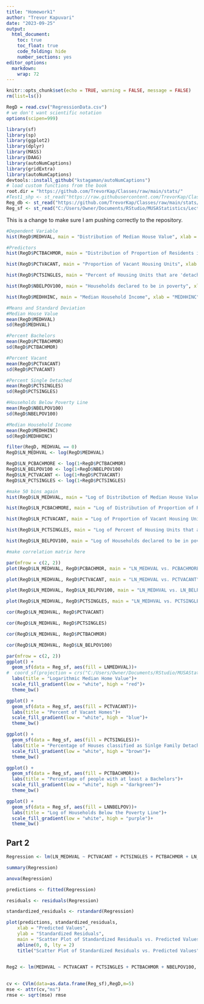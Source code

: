 ---
title: "Homework1"
author: "Trevor Kapuvari"
date: "2023-09-25"
output: 
  html_document:
    toc: true
    toc_float: true
    code_folding: hide
    number_sections: yes
editor_options: 
  markdown: 
    wrap: 72
---

```{r setup clear environment,  include=FALSE}
knitr::opts_chunk$set(echo = TRUE, warning = FALSE, message = FALSE)
rm(list=ls())
```

```{r setup, include=FALSE}
RegD = read.csv("RegressionData.csv")
# we don't want scientific notation
options(scipen=999)

library(sf)
library(sp)
library(ggplot2)
library(dplyr)
library(MASS)
library(DAAG)
library(autoNumCaptions)
library(gridExtra)
library(autoNumCaptions)
devtools::install_github("kstagaman/autoNumCaptions")
# load custom functions from the book 
root.dir = "https://github.com/TrevorKap/Classes/raw/main/stats/"
#Test1_shp <- st_read("https://raw.githubusercontent.com/TrevorKap/Classes/main/stats/RegressionData.shp")
Reg_db <- st_read("https://github.com/TrevorKap/Classes/raw/main/stats/RegressionData.dbf")
Reg_sf <- st_read("C:/Users/Owner/Documents/RStudio/MUSAStatistics/Lecture1RegressionData/RegressionData.shp")

```

This is a change to make sure I am pushing correctly to the repository.

```{r Distribution Histograms}
#Dependent Variable
hist(RegD$MEDHVAL, main = "Distribution of Median House Value", xlab = "MEDHVAL", breaks = 50)

#Predictors
hist(RegD$PCTBACHMOR, main = "Distribution of Proportion of Residents in Block with at least a Bachelors", xlab = "PCTBACHMORE")

hist(RegD$PCTVACANT, main = "Proportion of Vacant Housing Units", xlab = "PCTVACANT")

hist(RegD$PCTSINGLES, main = "Percent of Housing Units that are 'detached single family houses'", xlab = "PCTSINGLE")

hist(RegD$NBELPOV100, main = "Households declared to be in poverty", xlab = "NBELPOV100")

hist(RegD$MEDHHINC, main = "Median Household Income", xlab = "MEDHHINC")
```

```{r Means, and Standard Deviation}
#Means and Standard Deviation 
#Median House Value
mean(RegD$MEDHVAL)
sd(RegD$MEDHVAL)

#Percent Bachelors
mean(RegD$PCTBACHMOR)
sd(RegD$PCTBACHMOR)

#Percent Vacant
mean(RegD$PCTVACANT)
sd(RegD$PCTVACANT)

#Percent Single Detached 
mean(RegD$PCTSINGLES)
sd(RegD$PCTSINGLES)

#Households Below Poverty Line
mean(RegD$NBELPOV100)
sd(RegD$NBELPOV100)

#Median Household Income
mean(RegD$MEDHHINC)
sd(RegD$MEDHHINC)
```

```{r Log Variables}
filter(RegD, MEDHVAL == 0)
RegD$LN_MEDHVAL <- log(RegD$MEDHVAL)

RegD$LN_PCBACHMORE <- log(1+RegD$PCTBACHMOR)
RegD$LN_BELPOV100 <- log(1+RegD$NBELPOV100)
RegD$LN_PCTVACANT <- log(1+RegD$PCTVACANT)
RegD$LN_PCTSINGLES <- log(1+RegD$PCTSINGLES)
```

```{r Logirtihmic Histograms}
#make 50 bins again 
hist(RegD$LN_MEDHVAL, main = "Log of Distribution of Median House Value", xlab = "LN MEDHVAL")

hist(RegD$LN_PCBACHMORE, main = "Log of Distribution of Proportion of Residents in Block with at least a Bachelors", xlab = "LN PCTBACHMOR")

hist(RegD$LN_PCTVACANT, main = "Log of Proportion of Vacant Housing Units", xlab = "LN PCTVACANT")

hist(RegD$LN_PCTSINGLES, main = "Log of Percent of Housing Units that are 'detached single family houses'", xlab = "LN PCTSINGLE")

hist(RegD$LN_BELPOV100, main = "Log of Households declared to be in poverty", xlab = "LN NBELPOV100")

#make correlation matrix here 

```

```{r Scatter Plots between Median Home Value & Predictors}
par(mfrow = c(2, 2))
plot(RegD$LN_MEDHVAL, RegD$PCBACHMOR, main = "LN_MEDHVAL vs. PCBACHMORE", xlab = "LN_MEDHVAL", ylab = "PCBACHMORE")

plot(RegD$LN_MEDHVAL, RegD$PCTVACANT, main = "LN_MEDHVAL vs. PCTVACANT", xlab = "LN_MEDHVAL", ylab = "PCTVACANT")

plot(RegD$LN_MEDHVAL, RegD$LN_BELPOV100, main = "LN_MEDHVAL vs. LN_BELPOV100", xlab = "LN_MEDHVAL", ylab = "LN_BELPOV100")

plot(RegD$LN_MEDHVAL, RegD$PCTSINGLES, main = "LN_MEDHVAL vs. PCTSINGLES", xlab = "LN_MEDHVAL", ylab = "PCTSINGLES")

```

```{r Pearson Correlations}
cor(RegD$LN_MEDHVAL, RegD$PCTVACANT)

cor(RegD$LN_MEDHVAL, RegD$PCTSINGLES)

cor(RegD$LN_MEDHVAL, RegD$PCTBACHMOR)

cor(RegD$LN_MEDHVAL, RegD$LN_BELPOV100)

```

```{r Chloropleth Maps}
par(mfrow = c(2, 2))
ggplot() +
  geom_sf(data = Reg_sf, aes(fill = LNMEDHVAL))+
#  coord_sf(projection = crs("C:/Users/Owner/Documents/RStudio/MUSAStatistics/Lecture1RegressionData/RegressionData.shp")
  labs(title = "Logarithmic Median Home Value")+
  scale_fill_gradient(low = "white", high = "red")+
  theme_bw()

ggplot() +
  geom_sf(data = Reg_sf, aes(fill = PCTVACANT))+
  labs(title = "Percent of Vacant Homes")+
  scale_fill_gradient(low = "white", high = "blue")+
  theme_bw()

ggplot() +
  geom_sf(data = Reg_sf, aes(fill = PCTSINGLES))+
  labs(title = "Percentage of Houses classified as Sinlge Family Detached")+
  scale_fill_gradient(low = "white", high = "brown")+
  theme_bw() 

ggplot() +
  geom_sf(data = Reg_sf, aes(fill = PCTBACHMOR))+
  labs(title = "Percentage of people with at least a Bachelors")+
  scale_fill_gradient(low = "white", high = "darkgreen")+
  theme_bw()

ggplot() +
  geom_sf(data = Reg_sf, aes(fill = LNNBELPOV))+
  labs(title = "Log of Households Below the Poverty Line")+
  scale_fill_gradient(low = "white", high = "purple")+
  theme_bw()


```

## Part 2

```{r regression part A}
Regression <- lm(LN_MEDHVAL ~ PCTVACANT + PCTSINGLES + PCTBACHMOR + LN_BELPOV100, data = RegD)

summary(Regression)

```

```{r anova of regression pB }
anova(Regression)
```

```{r Part C}

predictions <- fitted(Regression)

residuals <- residuals(Regression)

standardized_residuals <- rstandard(Regression)

```

```{r Part D}

plot(predictions, standardized_residuals,
    xlab = "Predicted Values",
    ylab = "Standardized Residuals",
    main = "Scatter Plot of Standardized Residuals vs. Predicted Values")
    abline(0, 0, lty = 2)
    title("Scatter Plot of Standardized Residuals vs. Predicted Values")
    
```

```{r Question 3}
Reg2 <- lm(MEDHVAL ~ PCTVACANT + PCTSINGLES + PCTBACHMOR + NBELPOV100, data = RegD)
  
```

```{r Question 4}

cv <- CVlm(data=as.data.frame(Reg_sf),RegD,m=5) 
mse <- attr(cv,"ms")
rmse <- sqrt(mse) rmse


```